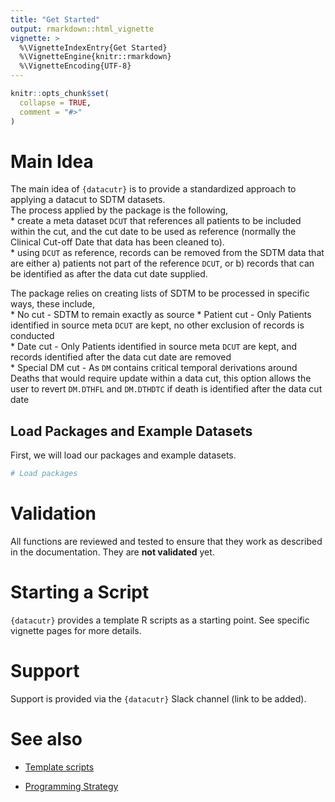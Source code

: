```yaml
---
title: "Get Started"
output: rmarkdown::html_vignette
vignette: >
  %\VignetteIndexEntry{Get Started}
  %\VignetteEngine{knitr::rmarkdown}
  %\VignetteEncoding{UTF-8}
---
```


```r
knitr::opts_chunk$set(
  collapse = TRUE,
  comment = "#>"
)
```

# Main Idea

The main idea of `{datacutr}` is to provide a standardized approach to applying a datacut to SDTM datasets.  
The process applied by the package is the following,  
* create a meta dataset `DCUT` that references all patients to be included within the cut, and the cut date to be used as reference (normally the Clinical Cut-off Date that data has been cleaned to).  
* using `DCUT` as reference, records can be removed from the SDTM data that are either a) patients not part of the reference `DCUT`, or b) records that can be identified as after the data cut date supplied.  

The package relies on creating lists of SDTM to be processed in specific ways, these include,  
* No cut - SDTM to remain exactly as source
* Patient cut - Only Patients identified in source meta `DCUT` are kept, no other exclusion of records is conducted  
* Date cut - Only Patients identified in source meta `DCUT` are kept, and records identified after the data cut date are removed  
* Special DM cut - As `DM` contains critical temporal derivations around Deaths that would require update within a data cut, this option allows the user to revert `DM.DTHFL` and `DM.DTHDTC` if death is identified after the data cut date

## Load Packages and Example Datasets

First, we will load our packages and example datasets. 

```r
# Load packages

```

# Validation

All functions are reviewed and tested to ensure that they work as described in
the documentation. They are **not validated** yet.

# Starting a Script

`{datacutr}` provides a template R scripts as a starting point. See specific vignette pages for more details.

# Support

Support is provided via the `{datacutr}` Slack channel (link to be added).

# See also

- [Template scripts](https://github.com/pharmaverse/datacutr/tree/main/inst/templates)

- [Programming Strategy](programming_strategy.html)

